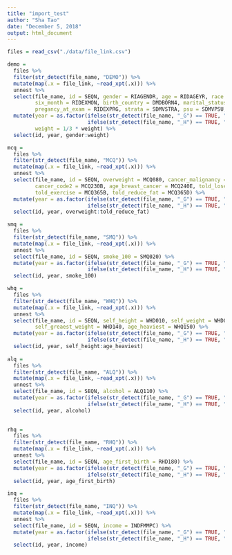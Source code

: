 ```yaml
---
title: "import_test"
author: "Sha Tao"
date: "December 5, 2018"
output: html_document
---
```


```r


files = read_csv("./data/file_link.csv")

demo = 
  files %>%  
  filter(str_detect(file_name, "DEMO")) %>% 
  mutate(map(.x = file_link, ~read_xpt(.x))) %>% 
  unnest %>% 
  select(file_name, id = SEQN, gender = RIAGENDR, age = RIDAGEYR, race = RIDRETH3, edu = DMDEDUC3, 
         six_month = RIDEXMON, birth_country = DMDBORN4, marital_status = DMDMARTL, 
         pregancy_at_exam = RIDEXPRG, strata = SDMVSTRA, psu = SDMVPSU, weight = WTINT2YR) %>% 
  mutate(year = as.factor(ifelse(str_detect(file_name, "_G") == TRUE, "2011-2012", 
                          ifelse(str_detect(file_name, "_H") == TRUE, "2013-2014", "2015-2016"))),
         weight = 1/3 * weight) %>% 
  select(id, year, gender:weight)

mcq = 
  files %>% 
  filter(str_detect(file_name, "MCQ")) %>% 
  mutate(map(.x = file_link, ~read_xpt(.x))) %>% 
  unnest %>% 
  select(file_name, id = SEQN, overweight = MCQ080, cancer_malignancy = MCQ220, cancer_code1 = MCQ230A, 
         cancer_code2 = MCQ230B, age_breast_cancer = MCQ240E, told_lose_weight = MCQ365A, 
         told_exercise = MCQ365B, told_reduce_fat = MCQ365D) %>% 
  mutate(year = as.factor(ifelse(str_detect(file_name, "_G") == TRUE, "2011-2012", 
                          ifelse(str_detect(file_name, "_H") == TRUE, "2013-2014", "2015-2016")))) %>% 
  select(id, year, overweight:told_reduce_fat)

smq = 
  files %>% 
  filter(str_detect(file_name, "SMQ")) %>% 
  mutate(map(.x = file_link, ~read_xpt(.x))) %>% 
  unnest %>% 
  select(file_name, id = SEQN, smoke_100 = SMQ020) %>% 
  mutate(year = as.factor(ifelse(str_detect(file_name, "_G") == TRUE, "2011-2012", 
                          ifelse(str_detect(file_name, "_H") == TRUE, "2013-2014", "2015-2016")))) %>% 
  select(id, year, smoke_100)

whq = 
  files %>% 
  filter(str_detect(file_name, "WHQ")) %>% 
  mutate(map(.x = file_link, ~read_xpt(.x))) %>% 
  unnest %>% 
  select(file_name, id = SEQN, self_height = WHD010, self_weight = WHD020, times_lost_ten_lb = WHQ225, 
         self_greaest_weight = WHD140, age_heaviest = WHQ150) %>% 
  mutate(year = as.factor(ifelse(str_detect(file_name, "_G") == TRUE, "2011-2012", 
                          ifelse(str_detect(file_name, "_H") == TRUE, "2013-2014", "2015-2016")))) %>% 
  select(id, year, self_height:age_heaviest)
  
alq = 
  files %>% 
  filter(str_detect(file_name, "ALQ")) %>% 
  mutate(map(.x = file_link, ~read_xpt(.x))) %>% 
  unnest %>% 
  select(file_name, id = SEQN, alcohol = ALQ110) %>% 
  mutate(year = as.factor(ifelse(str_detect(file_name, "_G") == TRUE, "2011-2012", 
                          ifelse(str_detect(file_name, "_H") == TRUE, "2013-2014", "2015-2016")))) %>% 
  select(id, year, alcohol)
  

rhq = 
  files %>% 
  filter(str_detect(file_name, "RHQ")) %>% 
  mutate(map(.x = file_link, ~read_xpt(.x))) %>% 
  unnest %>% 
  select(file_name, id = SEQN, age_first_birth = RHD180) %>% 
  mutate(year = as.factor(ifelse(str_detect(file_name, "_G") == TRUE, "2011-2012", 
                          ifelse(str_detect(file_name, "_H") == TRUE, "2013-2014", "2015-2016")))) %>% 
  select(id, year, age_first_birth)

inq = 
  files %>% 
  filter(str_detect(file_name, "INQ")) %>% 
  mutate(map(.x = file_link, ~read_xpt(.x))) %>% 
  unnest %>% 
  select(file_name, id = SEQN, income = INDFMMPC) %>% 
  mutate(year = as.factor(ifelse(str_detect(file_name, "_G") == TRUE, "2011-2012", 
                          ifelse(str_detect(file_name, "_H") == TRUE, "2013-2014", "2015-2016")))) %>% 
  select(id, year, income)


```

